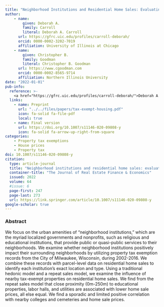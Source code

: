 ```yaml
---
title: "Neighborhood Institutions and Residential Home Sales: Evaluating the Impact of Property Tax Exemptions"
author: 
    - name: 
        given: Deborah A.
        family: Carroll
        literal: Deborah A. Carroll
      url: https://gfrc.uic.edu/profiles/carroll-deborah/
      orcid: 0000-0002-3202-7019
      affiliation: University of Illinois at Chicago
    - name: 
        given: Christopher B.
        family: Goodman
        literal: Christopher B. Goodman
      url: https://www.cgoodman.com
      orcid: 0000-0002-8565-9714
      affiliation: Northern Illinois University
date: "2022-01-01"
pub-info:
  reference: >-
    <a href="https://gfrc.uic.edu/profiles/carroll-deborah/">Deborah A. Carroll</a> and <strong>Christopher B. Goodman</strong> (2022). “Neighborhood Institutions and Residential Home Sales: Evaluating the Impact of Property Tax Exemptions,” <em>The Journal of Real Estate Finance & Economics</em> 64: 247-273, doi: <a href="https://doi.org/10.1007/s11146-020-09808-y" target="_blank" rel="noopener noreferrer"><code>10.1007/s11146-020-09808-y</code></a>
  links:
    - name: Preprint
      url: "../../files/papers/tax-exempt-housing.pdf"
      icon: fa-solid fa-file-pdf
      local: true
    - name: Final version
      url: https://doi.org/10.1007/s11146-020-09808-y
      icon: fa-solid fa-arrow-up-right-from-square
categories:
    - Property tax exemptions
    - House prices
    - Property tax
doi: 10.1007/s11146-020-09808-y
citation:
  type: article-journal
  title: "Neighborhood institutions and residential home sales: evaluating the impact of property tax exemptions"
  container-title: "The Journal of Real Estate Finance & Economics"
  issued: 2022
  volume: 64
  #issue: 6
  page-first: 247
  page-last: 273
  url: https://link.springer.com/article/10.1007/s11146-020-09808-y
google-scholar: true
---
```


### Abstract

We focus on the urban amenities of “neighborhood institutions,” which are the myriad localized governments and nonprofits, such as religious and educational institutions, that provide public or quasi-public services to their neighborhoods. We examine whether neighborhood institutions positively impact their surrounding neighborhoods by utilizing property tax exemption records from the City of Milwaukee, Wisconsin, during 2002-2016. We combine these records with parcel-level data on residential home sales to identify each institution’s exact location and type. Using a traditional hedonic model and a repeat sales model, we examine the influence of nearby tax-exempt properties on residential home sales. We find from the repeat sales model that close proximity (0m-250m) to educational properties, labor halls, and utilities are associated with lower home sale prices, all else equal. We find a sporadic and limited positive correlation with nearby colleges and cemeteries and home sale prices.